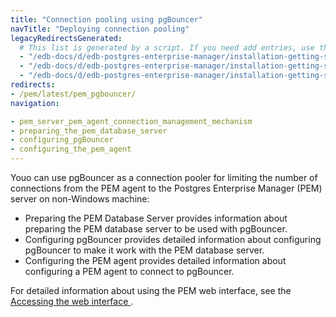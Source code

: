 ```yaml
---
title: "Connection pooling using pgBouncer"
navTitle: "Deploying connection pooling"
legacyRedirectsGenerated:
  # This list is generated by a script. If you need add entries, use the `legacyRedirects` key.
  - "/edb-docs/d/edb-postgres-enterprise-manager/installation-getting-started/pgbouncer-configuration-guide/8.0/genindex.html"
  - "/edb-docs/d/edb-postgres-enterprise-manager/installation-getting-started/pgbouncer-configuration-guide/8.0/conclusion.html"
  - "/edb-docs/d/edb-postgres-enterprise-manager/installation-getting-started/pgbouncer-configuration-guide/8.0/index.html"
redirects:
- /pem/latest/pem_pgbouncer/
navigation:

- pem_server_pem_agent_connection_management_mechanism
- preparing_the_pem_database_server
- configuring_pgBouncer
- configuring_the_pem_agent
---
```


Youo can use pgBouncer as a connection pooler for limiting the number of connections from the PEM agent to the Postgres Enterprise Manager (PEM) server on non-Windows machine:

-   Preparing the PEM Database Server provides information about preparing the PEM database server to be used with pgBouncer.
-   Configuring pgBouncer provides detailed information about configuring pgBouncer to make it work with the PEM database server.
-   Configuring the PEM agent provides detailed information about configuring a PEM agent to connect to pgBouncer.

For detailed information about using the PEM web interface, see the [Accessing the web interface ](/pem/latest/pem_web_interface).